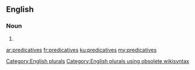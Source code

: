==English==

===Noun===
{{head|en}}

# {{plural of|predicative}}

[[Category:English plurals]][[Category:English plurals using obsolete wikisyntax]]

[[ar:predicatives]]
[[fr:predicatives]]
[[ku:predicatives]]
[[my:predicatives]]